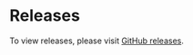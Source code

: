 

# Releases

To view releases, please visit [GitHub releases](https://github.com/gluestack/gluestack-ui/releases).